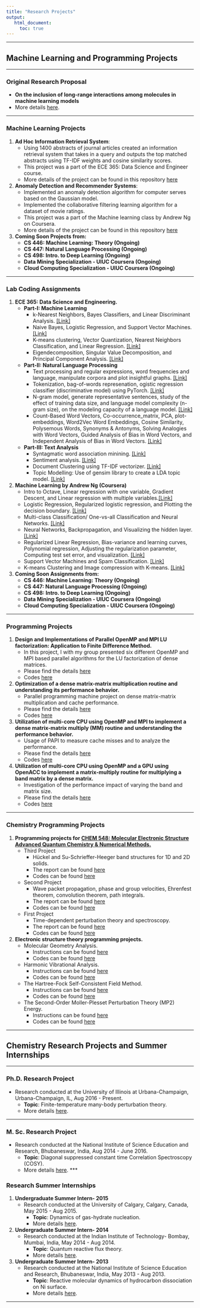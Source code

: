```yaml
---
title: "Research Projects"
output:
   html_document:
     toc: true
---
```


***
## **Machine Learning and Programming Projects**
***
### Original Research Proposal
  - **On the inclusion of long-range interactions among molecules in machine learning models**
  - More details [here](https://punitjha.github.io/orp_project.html).

***

### Machine Learning Projects

1. **Ad Hoc Information Retrieval System**: 
    - Using 1400 abstracts of journal articles created an information retrieval system that takes in a query and outputs the top matched abstracts using TF-IDF weights and cosine similarity scores.
    - This project was a part of the ECE 365: Data Science and Engineer course.
    - More details of the project can be found in this repository [here](https://github.com/punitjha/ECE365-Data_Science_and_Engineering/tree/master/NLP_Lab5)

2. **Anomaly Detection and Recommender Systems**:
    - Implemented an anomaly detection algorithm for computer serves  based on the Gaussian model.
    - Implemented the collaborative filtering learning algorithm for a dataset of movie ratings.
     - This project was a part of the Machine learning class by Andrew Ng on Coursera.
    - More details of the project can be found in this repository [here](https://github.com/punitjha/Machine_Learning_Coursera/tree/master/machine-learning-ex8)
3. **Coming Soon Projects from:**
    -  **CS 446: Machine Learning: Theory  (Ongoing)**
    -  **CS 447: Natural Language Processing (Ongoing)**
    -  **CS 498: Intro. to Deep Learning (Ongoing)**
    -  **Data Mining Specialization  - UIUC Coursera (Ongoing)**
    -  **Cloud Computing Specialization  - UIUC Coursera (Ongoing)**
    
***
### Lab Coding Assignments  
 1. **ECE 365: Data Science and Engineering.**
    - **Part-I: Machine Learning**
      - k-Nearest Neighbors, Bayes Classifiers, and Linear Discriminant Analysis. [[Link]](https://github.com/punitjha/ECE365-Data_Science_and_Engineering/blob/master/Lab2_vvv/punit2_lab2.ipynb)
      - Naive Bayes, Logistic Regression, and Support Vector Machines. [[Link]](https://github.com/punitjha/ECE365-Data_Science_and_Engineering/blob/master/Lab3_vvv/punit2_lab3.ipynb)
      - K-means clustering, Vector Quantization, Nearest Neighbors Classification, and Linear Regression. [[Link]](https://github.com/punitjha/ECE365-Data_Science_and_Engineering/blob/master/Lab4_vvv/punit2_lab4.ipynb)
      - Eigendecomposition, Singular Value Decomposition, and Principal Component Analysis.
[[Link]](https://github.com/punitjha/ECE365-Data_Science_and_Engineering/blob/master/Lab5_vvv/punit2_lab5.ipynb)
    - **Part-II: Natural Language Processing**
      - Text processing and regular expressions, word frequencies and language, manipulate corpora and plot insightful graphs. [[Link]](https://github.com/punitjha/ECE365-Data_Science_and_Engineering/blob/master/NLP_Lab1/punit2/Lab1/punit2.ipynb)
      - Tokenization, bag-of-words represenation, ogistic regression classifier (discriminative model) using PyTorch.
[[Link]](https://github.com/punitjha/ECE365-Data_Science_and_Engineering/blob/master/NLP_Lab2/punit2/NLPLab2/Lab2_NLP.ipynb) 
      - N-gram model, generate representative sentences, study of the effect of training data size, and language model complexity (n-gram size), on the modeling capacity of a language model.
[[Link]](https://github.com/punitjha/ECE365-Data_Science_and_Engineering/blob/master/NLP_Lab3/punit2/NLPLab3/NLPLab3.ipynb)
      - Count-Based Word Vectors, Co-occurrence_matrix, PCA, plot-embeddings,  Word2Vec Word Embeddings, Cosine Similarity, Polysemous Words, Synonyms & Antonyms, Solving Analogies with Word Vectors, Guided Analysis of Bias in Word Vectors, and Independent Analysis of Bias in Word Vectors. [[Link]](https://github.com/punitjha/ECE365-Data_Science_and_Engineering/blob/master/NLP_Lab4/punit2/Lab4/lab4.ipynb)
    - **Part-III: Text Analysis** 
      - Syntagmatic word association minining.
[[Link]](https://github.com/punitjha/ECE365-Data_Science_and_Engineering/blob/master/Text_Analysis_Lab-1/punit2_lab1.ipynb)
      - Sentiment analysis.
[[Link]](https://github.com/punitjha/ECE365-Data_Science_and_Engineering/blob/master/Text_Analysis_Lab-2/punit2_lab2.ipynb)
      - Document Clustering using TF-IDF vectorizer.
[[Link]](https://github.com/punitjha/ECE365-Data_Science_and_Engineering/blob/master/Text_Analysis_Lab-3/punit2_lab3.ipynb)   
      - Topic Modelling: Use of gensim library to create a LDA topic model.
[[Link]](https://github.com/punitjha/ECE365-Data_Science_and_Engineering/blob/master/Text_Analysis_Lab-4/punit2_lab4.ipynb)
   
   
 2. **Machine Learning by Andrew Ng (Coursera)**
    - Intro to Octave, Linear regression with one variable, Gradient Descent, and Linear regression with multiple variables.[[Link]](https://github.com/punitjha/Machine_Learning_Coursera/tree/master/machine-learning-ex1/ex1)
    - Logistic Regression, Regularized logistic regression, and Plotting the decision boundary. [[Link]](https://github.com/punitjha/Machine_Learning_Coursera/tree/master/machine-learning-ex2/ex2)
    - Multi-class Classification/ One-vs-all Classification and Neural Networks. [[Link]](https://github.com/punitjha/Machine_Learning_Coursera/tree/master/machine-learning-ex3/ex3)
    - Neural Networks, Backpropagation, and Visualizing the hidden layer. [[Link]](https://github.com/punitjha/Machine_Learning_Coursera/tree/master/machine-learning-ex4/ex4)
    - Regularized Linear Regression, Bias-variance and learning curves, Polynomial regression, Adjusting the regularization parameter, Computing test set error, and visualization.
[[Link]](https://github.com/punitjha/Machine_Learning_Coursera/tree/master/machine-learning-ex5/ex5)    
    - Support Vector Machines and Spam Classification. [[Link]](https://github.com/punitjha/Machine_Learning_Coursera/tree/master/machine-learning-ex6/ex6)    
    - K-means Clustering and Image compression with K-means.
[[Link]](https://github.com/punitjha/Machine_Learning_Coursera/tree/master/machine-learning-ex7/ex7)

3. **Coming Soon Assignments from:**
    -  **CS 446: Machine Learning: Theory  (Ongoing)**
    -  **CS 447: Natural Language Processing (Ongoing)**
    -  **CS 498: Intro. to Deep Learning (Ongoing)**
    -  **Data Mining Specialization  - UIUC Coursera (Ongoing)**
    -  **Cloud Computing Specialization  - UIUC Coursera (Ongoing)**
    
***    
    
### Programming Projects


1.  **Design and Implementations of Parallel OpenMP and MPI LU factorization: Application to Finite Difference Method.**
     - In this project, I with my group presented  six different OpenMP and
MPI based parallel algorithms for the LU factorization of dense matrices.
     - Please find the details [here](https://drive.google.com/file/d/1I17RTZGtopQQOAkk9z2MUyQEGYWmYsRN/view?usp=sharing)
     - Codes [here](https://github.com/punitjha/CS_420_Project)
2. **Optimization of a dense matrix-matrix multiplication routine and understanding its performance behavior.** 
   - Parallel programming machine project on dense matrix-matrix multiplication and cache performance.
   - Please find the details [here](https://drive.google.com/file/d/1IvqxqR6E6_CINKB8OunAmBpQvYcb_nPo/view?usp=sharing)
   - Codes [here](https://github.com/punitjha/CS_420_MPs)
3. **Utilization of  multi-core CPU using OpenMP and MPI to implement a dense matrix-matrix multiply (MM) routine and understanding the performance behavior.**
    - Usage of PAPI to measure cache misses and to analyze the performance.
    - Please find the details [here](https://drive.google.com/file/d/1yYzdTwtnV8-4xoFCRmFnWe275Ny0dOx9/view?usp=sharing)
    - Codes [here](https://github.com/punitjha/CS_420_MPs)
4. **Utilization of  multi-core CPU using OpenMP and a GPU using OpenACC to implement a matrix-multiply routine for multiplying a band matrix by a dense matrix.**
   - Investigation of the performance impact of varying the band and matrix size.
   - Please find the details [here](https://drive.google.com/file/d/1Pb781ThU_9EG2uDTm1NB4uaETlWU7GH4/view?usp=sharing)
   - Codes [here](https://github.com/punitjha/CS_420_MPs)
   
***
### Chemistry Programming Projects

1. **Programming projects for [CHEM 548: Molecular Electronic Structure Advanced Quantum Chemistry & Numerical Methods.](http://faculty.scs.illinois.edu/hirata/education.html)**
   - Third Project
     - Hückel and Su-Schrieffer-Heeger band structures for 1D and 2D solids.
     - The report can be found [here](https://drive.google.com/file/d/13CjQVDkpwSTJEk4sAuKDva8kw8z89CHt/view?usp=sharing)
     - Codes can be found [here](https://github.com/punitjha/CHEM_548_Project_3)
   - Second Project
     - Wave packet propagation, phase and group velocities, Ehrenfest theorem, convolution theorem, path integrals.
     - The report can be found [here](https://drive.google.com/file/d/1_XcSwoqlycy-i354jd4TW_kfLtEWTs8P/view?usp=sharing)
     - Codes can be found [here](https://github.com/punitjha/CHEM_548_Project_2)
   - First Project
     - Time-dependent perturbation theory and spectroscopy.
     - The report can be found [here](https://drive.google.com/file/d/1zz3pD4KzFYVm5nen6yhf8u-hqnGXjfF5/view?usp=sharing)
     - Codes can be found [here](https://github.com/punitjha/CHEM_548_Project_1)

2. **Electronic structure theory programming projects. ** 
   - Molecular Geometry Analysis.
     - Instructions  can be found  [here](https://drive.google.com/file/d/1ucsnJL2St-DKmW5cs6o_3M0TKxbly09p/view?usp=sharing)
     - Codes can be found [here](https://github.com/punitjha/Crawdad_Project_4)
   - Harmonic Vibrational Analysis.
     - Instructions  can be found  [here](https://drive.google.com/file/d/1rTu-TCD8vZMX0CsE9NFp1brANDxAqt5x/view?usp=sharing)
     - Codes can be found [here](https://github.com/punitjha/Crawdad_Project_3)
   - The Hartree-Fock Self-Consistent Field Method.
     - Instructions  can be found  [here](https://drive.google.com/file/d/1sIRmEjvBEmPc7N1bsYVXyuu1kVwnSsYz/view?usp=sharing)
     - Codes can be found [here](https://github.com/punitjha/Crawdad_Project_2)
   - The Second-Order Moller-Plesset Perturbation Theory (MP2) Energy.
     - Instructions  can be found  [here](https://drive.google.com/file/d/1zDiOA2GHTFlNxmCZSjk4dJDEQ-xe4-4x/view?usp=sharing)
     - Codes can be found [here](https://github.com/punitjha/Crawdad_Project_1)




***
## **Chemistry Research Projects and Summer Internships**
***
### Ph.D. Research Project 
  - Research conducted at the University of Illinois at Urbana-Champaign, Urbana-Champaign, IL, Aug 2016 - Present. 
     - **Topic**: Finite-temperature many-body perturbation theory.
     - More details [here](https://punitjha.github.io/phd_project.html).
    
***
    
      
### M. Sc. Research Project
- Research conducted at the National Institute of Science Education and Research, Bhubaneswar, India, Aug 2014 - June 2016.
    - **Topic**: Diagonal suppressed constant time Correlation Spectroscopy (COSY).
    - More details [here](https://punitjha.github.io/msc_project.html). 
***

### Research Summer Internships
1. **Undergraduate Summer Intern- 2015**
    - Research conducted at the University of Calgary, Calgary, Canada, May 2015 - Aug 2015.
       - **Topic**: Dynamics of gas-hydrate nucleation.
       -  More details [here](https://punitjha.github.io/calgary.html).
  
2. **Undergraduate Summer Intern- 2014**
     - Research conducted at the Indian Institute of Technology- Bombay, Mumbai, India, May 2014 - Aug 2014.
        - **Topic**: Quantum reactive flux theory.
        - More details [here](https://punitjha.github.io/iit_b.html).
         
      
3.  **Undergraduate Summer Intern- 2013** 
     - Research conducted at the National Institute of Science Education and Research, Bhubaneswar, India, May 2013 - Aug 2013.
         - **Topic**: Reactive molecular dynamics of hydrocarbon dissociation on Ni surface.
         - More details [here](https://punitjha.github.io/niser_summer.html).
          
***    
  <!--   - Reactive molecular dynamics of hydrocarbon dissociation on Ni surface: Carried out reactive dynamics simulations of the adsorption and decomposition of CH\textsubscript{4} molecules interacting with a Ni(100) surface. Studied the temperature dependence of chemisorption of CH\textsubscript{4} by breakage of C-H bonds that leads to the formation of CH\textsubscript{3} and H radical on a Ni(100) surface. -->
  <!-- - **Skills Acquired:** -->
  <!--         Learned rogramming in FORTRAN 90 and how to carry out quantum mechanical simulations using ReaxFF. -->
             
             
             
<!--     - Finite-temperature many-body perturbation theory (FT-MBPT): FT-MBPT is a theory to calculate the thermodynamic parameters of the grand canonical system at a given temperature.  -->
  <!--     - I implemented the $\lambda$-variation method to  calculate the $n$th-order corrections to grand potential and internal energy using the FT-MBPT formalism which showed it is mathematically inconsistent and does not conserve charge.  -->
  <!--     - Derived the correct analytic formulas for FT-MBPT using another ansatz wherein charge was conserved. -->
  <!--     Implemented the FT-MBPT in a canonical ensemble and derived semi-analytic formulas. -->
  <!-- - **Original Research Proposal (ORP)** -->
  <!--       - Developed an ORP on the problem of inclusion of long-range (electrostatic) interactions in machine learning algorithms. Analyzed different neural network schemes,            especially deep high-dimensional neural networks (HDNNs), and whether they can efficiently learn and predict molecular charges learned from various charge partitioning schemes. -->
  <!--     - Studied different charge partitioning schemes like Hirshfeld, Charge Model 5, Merz-Singh-Kollman, and Natural Bonding Orbital methods used in molecular dynamics              simulations. -->
  <!--     - Proposed modifications to mathematical formulation and structure of HDNNs to be able to better predict  molecular charges, computational cost for implementing the            project, potential  setbacks, and alternate plans for the project. -->
  <!-- - **Skills Acquired:** -->
  <!--         Acquired knowledge of \textit{ab initio} and DFT electronic structure methods. Learned about machine learning algorithms. Learned to program in Python and enhanced           my programming skills in C++ and FORTRAN. -->

  <!-- ---     -->
  
  
  
  
  
  <!--   - Diagonal suppressed constant time Correlation Spectroscopy (COSY): Worked on a novel NMR pulse sequence to achieve diagonal suppressed COSY (correlation spectroscopy) spectra with high sensitivity and absorptive cross peak line-shapes.              -->
  <!--   - Carried out simulations and  product operator  calculations for 2, 3, and 4 spin systems using the novel NMR pulse sequence. -->
  <!--   - Implemented various optimization strategies for the pulse sequence that included the addition of water suppression module, removing axial and multiple quantum peaks by using gradient fields, etc.  -->
  <!-- - **Skills Acquired:** -->
  <!--         Acquired programming skills to program in the TopSpin 2.1 programming language and  learned to how to perform 1D, 2D NMR experiments on a 400 MHz spectrometer. -->

  <!-- ---     -->
  
  
   <!-- - Quantum reactive flux theory: Studied the quantum analog of classical non-Markovian Kramers' equation and the phase space distribution function formulation of the method of reactive flux in the memory friction regime. Analyzed quantum Kramers' equation for energy diffusion and barrier crossing dynamics in the high-friction regime. -->
   <!--  - **Skills Acquired:** -->
   <!--        Acquired skills to use Mathematica for solving integrals and numerical analysis. Learned mathematical methods in physics. -->

   <!--   ---   -->
   
<!--      -->
<!--       - Dynamics of gas-hydrate nucleation: Wrote C++  codes to study the probability distribution of lifetime of gas hydrate cages in the molecular dynamics simulation of  incipient hydrates starting from a CH\textsubscript{4}/H\textsubscript{2}S bubble in liquid H\textsubscript{2}O in a 3D box. -->
<!--       - Studied the effect of the different guest gas molecules on the lifetime of these cages. } -->
<!--   - **Skills Acquired:** -->
<!--           Learned about the object-oriented programming features of C++ and its data structures. I also learned the skills -->
<!-- required to create memory-efficient C++ codes. -->

<!--   ---   -->
  
 